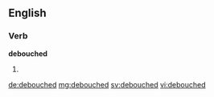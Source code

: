 ==English==

===Verb===
'''debouched'''

# {{past of|debouche}}

[[de:debouched]]
[[mg:debouched]]
[[sv:debouched]]
[[vi:debouched]]